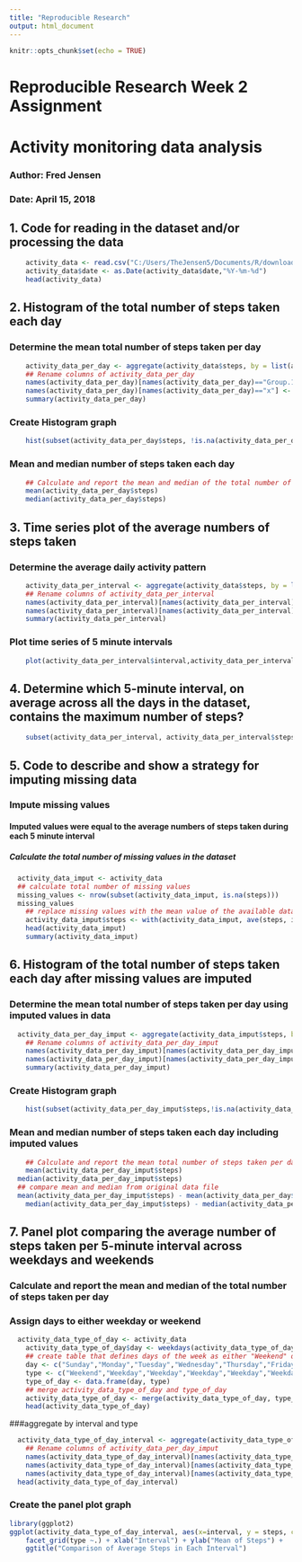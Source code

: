 ---
title: "Reproducible Research"
output: html_document
---

```{r setup, include=FALSE}
knitr::opts_chunk$set(echo = TRUE)
```

# Reproducible Research Week 2 Assignment
# Activity monitoring data analysis
### Author:  Fred Jensen
### Date:  April 15, 2018
## 1. Code for reading in the dataset and/or processing the data
```{r}
	activity_data <- read.csv("C:/Users/TheJensen5/Documents/R/download/Replicated Results - Week 2/activity.csv")
	activity_data$date <- as.Date(activity_data$date,"%Y-%m-%d")
	head(activity_data)
```
## 2. Histogram of the total number of steps taken each day	
### 	Determine the mean total number of steps taken per day
```{r}
	activity_data_per_day <- aggregate(activity_data$steps, by = list(activity_data$date), FUN = sum, na.rm = TRUE)
	## Rename columns of activity_data_per_day
	names(activity_data_per_day)[names(activity_data_per_day)=="Group.1"] <- "date"
	names(activity_data_per_day)[names(activity_data_per_day)=="x"] <- "steps"
	summary(activity_data_per_day)
```
###  	Create Histogram graph
``` {r}
	hist(subset(activity_data_per_day$steps, !is.na(activity_data_per_day$steps)), xlab = "Total daily Steps", main="Histogram of Total Steps by day")
```
  
###   Mean and median number of steps taken each day
```{r}
	## Calculate and report the mean and median of the total number of steps taken per day
	mean(activity_data_per_day$steps)
	median(activity_data_per_day$steps)
```
## 3. Time series plot of the average numbers of steps taken
### Determine the average daily activity pattern
```{r}
	activity_data_per_interval <- aggregate(activity_data$steps, by = list(activity_data$interval), FUN = mean, na.rm = TRUE)
	## Rename columns of activity_data_per_interval
	names(activity_data_per_interval)[names(activity_data_per_interval)=="Group.1"] <- "interval"
	names(activity_data_per_interval)[names(activity_data_per_interval)=="x"] <- "steps"
	summary(activity_data_per_interval)
```
### Plot time series of 5 minute intervals
``` {r}
	plot(activity_data_per_interval$interval,activity_data_per_interval$steps, xlab = "Total Interval Steps", main = "Times series plot of Total Steps by Interval", type ="l")
```
  
## 4. Determine which 5-minute interval, on average across all the days in the dataset, contains the maximum number of steps?
``` {r}
	subset(activity_data_per_interval, activity_data_per_interval$steps == max(activity_data_per_interval$steps))[1,1]
```
## 5. Code to describe and show a strategy for imputing missing data
### Impute missing values
#### Imputed values were equal to the average numbers of steps taken during each 5 minute interval
##### Calculate the total number of missing values in the dataset
``` {r}
  activity_data_imput <- activity_data
  ## calculate total number of missing values
  missing_values <- nrow(subset(activity_data_imput, is.na(steps)))
  missing_values
	## replace missing values with the mean value of the available data by interval
	activity_data_imput$steps <- with(activity_data_imput, ave(steps, interval, FUN = function(x) replace(x, is.na(x), mean(x, na.rm = TRUE))))
	head(activity_data_imput)
	summary(activity_data_imput)
```
## 6. Histogram of the total number of steps taken each day after missing values are imputed
### 	Determine the mean total number of steps taken per day using imputed values in data
``` {r}
  activity_data_per_day_imput <- aggregate(activity_data_imput$steps, by = list(activity_data_imput$date), FUN = sum, na.rm = TRUE)
	## Rename columns of activity_data_per_day_imput
	names(activity_data_per_day_imput)[names(activity_data_per_day_imput)=="Group.1"] <- "date"
	names(activity_data_per_day_imput)[names(activity_data_per_day_imput)=="x"] <- "steps"
	summary(activity_data_per_day_imput)
```
###  	Create Histogram graph
``` {r}
	hist(subset(activity_data_per_day_imput$steps,!is.na(activity_data_per_day_imput$steps)), xlab = "Total daily Steps", main="Histogram of Total Steps by day")
```
###   Mean and median number of steps taken each day including imputed values
```{r}
	## Calculate and report the mean total number of steps taken per day including imputed values
	mean(activity_data_per_day_imput$steps)
  median(activity_data_per_day_imput$steps)
  ## compare mean and median from original data file
  mean(activity_data_per_day_imput$steps) - mean(activity_data_per_day$steps)
	median(activity_data_per_day_imput$steps) - median(activity_data_per_day$steps)
```  
## 7. Panel plot comparing the average number of steps taken per 5-minute interval across weekdays and weekends
###	Calculate and report the mean and median of the total number of steps taken per day

### Assign days to either weekday or weekend
``` {r}
  activity_data_type_of_day <- activity_data
	activity_data_type_of_day$day <- weekdays(activity_data_type_of_day$date)
	## create table that defines days of the week as either "Weekend" or "Weekday"
	day <- c("Sunday","Monday","Tuesday","Wednesday","Thursday","Friday","Saturday")
	type <- c("Weekend","Weekday","Weekday","Weekday","Weekday","Weekday","Weekend")
	type_of_day <- data.frame(day, type)
	## merge activity_data_type_of_day and type_of_day
	activity_data_type_of_day <- merge(activity_data_type_of_day, type_of_day, by.Exposuredata_consol = "day", by.Withdata_consol = "day", all.x = T)
	head(activity_data_type_of_day)
```
###aggregate by interval and type
``` {r}
  activity_data_type_of_day_interval <- aggregate(activity_data_type_of_day$steps, by = list(activity_data_type_of_day$type, activity_data_type_of_day$interval), FUN = sum, na.rm = TRUE)
  	## Rename columns of activity_data_per_day_imput
	names(activity_data_type_of_day_interval)[names(activity_data_type_of_day_interval)=="Group.1"] <- "type"
	names(activity_data_type_of_day_interval)[names(activity_data_type_of_day_interval)=="Group.2"] <- "interval"
	names(activity_data_type_of_day_interval)[names(activity_data_type_of_day_interval)=="x"] <- "steps"
  head(activity_data_type_of_day_interval)
```
### Create the panel plot graph
``` {r}
library(ggplot2)
ggplot(activity_data_type_of_day_interval, aes(x=interval, y = steps, colour = type)) + geom_line() +
	facet_grid(type ~.) + xlab("Interval") + ylab("Mean of Steps") +
	ggtitle("Comparison of Average Steps in Each Interval")
```